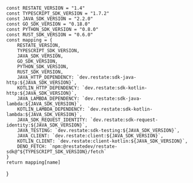     const RESTATE_VERSION = "1.4"
    const TYPESCRIPT_SDK_VERSION = "1.7.2"
    const JAVA_SDK_VERSION = "2.2.0"
    const GO_SDK_VERSION = "0.18.0"
    const PYTHON_SDK_VERSION = "0.8.0"
    const RUST_SDK_VERSION = "0.6.0"
    const mapping = {
        RESTATE_VERSION,
        TYPESCRIPT_SDK_VERSION,
        JAVA_SDK_VERSION,
        GO_SDK_VERSION,
        PYTHON_SDK_VERSION,
        RUST_SDK_VERSION,
        JAVA_HTTP_DEPENDENCY: `dev.restate:sdk-java-http:${JAVA_SDK_VERSION}`,
        KOTLIN_HTTP_DEPENDENCY: `dev.restate:sdk-kotlin-http:${JAVA_SDK_VERSION}`,
        JAVA_LAMBDA_DEPENDENCY: `dev.restate:sdk-java-lambda:${JAVA_SDK_VERSION}`,
        KOTLIN_LAMBDA_DEPENDENCY: `dev.restate:sdk-kotlin-lambda:${JAVA_SDK_VERSION}`,
        JAVA_SDK_REQUEST_IDENTITY: `dev.restate:sdk-request-identity:${JAVA_SDK_VERSION}`,
        JAVA_TESTING: `dev.restate:sdk-testing:${JAVA_SDK_VERSION}`,
        JAVA_CLIENT: `dev.restate:client:${JAVA_SDK_VERSION}`,
        KOTLIN_CLIENT: `dev.restate:client-kotlin:${JAVA_SDK_VERSION}`,
        DENO_FETCH: `npm:@restatedev/restate-sdk@^${TYPESCRIPT_SDK_VERSION}/fetch`
    }
    return mapping[name]
}